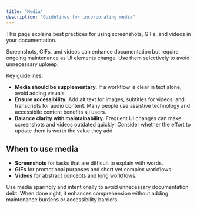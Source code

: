 ```yaml
---
title: "Media"
description: "Guidelines for incorporating media"
---
```


<Tip>
  This page explains best practices for using screenshots, GIFs, and videos in your documentation.
</Tip>

Screenshots, GIFs, and videos can enhance documentation but require ongoing maintenance as UI elements change. Use them selectively to avoid unnecessary upkeep.

Key guidelines:

- **Media should be supplementary.** If a workflow is clear in text alone, avoid adding visuals.
- **Ensure accessibility.** Add alt text for images, subtitles for videos, and transcripts for audio content. Many people use assistive technology and accessibile content benefits all users.
- **Balance clarity with maintainability.** Frequent UI changes can make screenshots and videos outdated quickly. Consider whether the effort to update them is worth the value they add.

## When to use media

* **Screenshots** for tasks that are difficult to explain with words.
* **GIFs** for promotional purposes and short yet complex workflows.
* **Videos** for abstract concepts and long workflows.

Use media sparingly and intentionally to avoid unnecessary documentation debt. When done right, it enhances comprehension without adding maintenance burdens or accessibility barriers.
